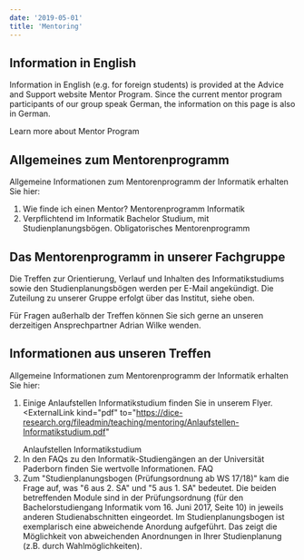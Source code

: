 ```yaml
---
date: '2019-05-01'
title: 'Mentoring'
---
```


## Information in English

Information in English (e.g. for foreign students) is provided at the Advice and Support website Mentor Program.
Since the current mentor program participants of our group speak German, the information on this page is also in German.

<p>
  <ExternalLink to="https://cs.uni-paderborn.de/en/studies/advice-and-support/mentor-program-for-foreign-students/">
    Learn more about Mentor Program
  </ExternalLink>
</p>

## Allgemeines zum Mentorenprogramm

Allgemeine Informationen zum Mentorenprogramm der Informatik erhalten Sie hier:

1. Wie finde ich einen Mentor?
   <ExternalLink to="https://cs.uni-paderborn.de/studium/beratung-und-unterstuetzung/mentorenprogramm/">
     Mentorenprogramm Informatik
   </ExternalLink>
2. Verpflichtend im Informatik Bachelor Studium, mit Studienplanungsbögen.
   <ExternalLink to="https://cs.uni-paderborn.de/studium/beratung-und-unterstuetzung/mentorenprogramm/obligatorisches-mentorenprogramm/">
     Obligatorisches Mentorenprogramm
   </ExternalLink>

## Das Mentorenprogramm in unserer Fachgruppe

Die Treffen zur Orientierung, Verlauf und Inhalten des Informatikstudiums sowie den Studienplanungsbögen werden per E-Mail angekündigt. Die Zuteilung zu unserer Gruppe erfolgt über das Institut, siehe oben.

Für Fragen außerhalb der Treffen können Sie sich gerne an unseren derzeitigen Ansprechpartner Adrian Wilke wenden.

## Informationen aus unseren Treffen

Allgemeine Informationen zum Mentorenprogramm der Informatik erhalten Sie hier:

1. Einige Anlaufstellen Informatikstudium finden Sie in unserem Flyer.
   <ExternalLink
     kind="pdf"
     to="https://dice-research.org/fileadmin/teaching/mentoring/Anlaufstellen-Informatikstudium.pdf"
   >
     Anlaufstellen Informatikstudium
   </ExternalLink>
2. In den FAQs zu den Informatik-Studiengängen an der Universität Paderborn finden Sie wertvolle Informationen.
   <ExternalLink to="https://cs.uni-paderborn.de/studium/beratung-und-unterstuetzung/faqs/">
     FAQ
   </ExternalLink>
3. Zum "Studienplanungsbogen (Prüfungsordnung ab WS 17/18)" kam die Frage auf, was "6 aus 2. SA" und "5 aus 1. SA" bedeutet. Die beiden betreffenden Module sind in der Prüfungsordnung (für den Bachelorstudiengang Informatik vom 16. Juni 2017, Seite 10) in jeweils anderen Studienabschnitten eingeordet. Im Studienplanungsbogen ist exemplarisch eine abweichende Anordung aufgeführt. Das zeigt die Möglichkeit von abweichenden Anordnungen in Ihrer Studienplanung (z.B. durch Wahlmöglichkeiten).
